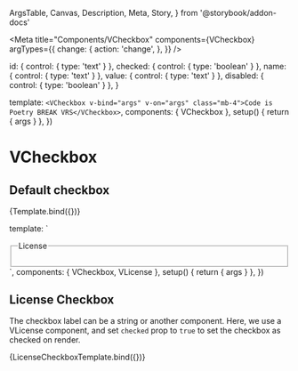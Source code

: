   ArgsTable,
  Canvas,
  Description,
  Meta,
  Story,
} from '@storybook/addon-docs'


<Meta
  title="Components/VCheckbox"
  components={VCheckbox}
  argTypes={{
    change: {
      action: 'change',
    },
  }}
/>

  id: { control: { type: 'text' } },
  checked: { control: { type: 'boolean' } },
  name: { control: { type: 'text' } },
  value: { control: { type: 'text' } },
  disabled: { control: { type: 'boolean' } },
}

  template: `<VCheckbox v-bind="args" v-on="args" class="mb-4">Code is Poetry BREAK VRS</VCheckbox>`,
  components: { VCheckbox },
  setup() {
    return { args }
  },
})

# VCheckbox

<Description of={VCheckbox} />

## Default checkbox

<Canvas>
  <Story
    name="Default"
    args={{
      id: 'default',
      name: 'storybook',
      value: 'codeIsPoetry',
    }}
    argTypes={checkboxArgTypes}
  >
    {Template.bind({})}
  </Story>
</Canvas>

<ArgsTable of={VCheckbox} />

  template: `<fieldset>
<legend>License</legend>
<VCheckbox v-bind="args" v-on="args" class="mb-4">
<VLicense license="by-nc" class="me-4"/>
</VCheckbox>
</fieldset>`,
  components: { VCheckbox, VLicense },
  setup() {
    return { args }
  },
})

## License Checkbox

The checkbox label can be a string or another component. Here, we use a VLicense component, and set `checked` prop to `true` to set the checkbox as checked on render.

<Canvas>
  <Story
    name="License Checkbox"
    args={{
      id: 'cc-by',
      name: 'license',
      value: 'cc-by',
      checked: true,
    }}
    argTypes={checkboxArgTypes}
  >
    {LicenseCheckboxTemplate.bind({})}
  </Story>
</Canvas>
